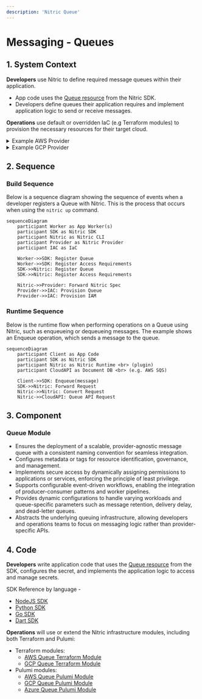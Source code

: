 ```yaml
---
description: 'Nitric Queue'
---
```


# Messaging - Queues

## 1. System Context

**Developers** use Nitric to define required message queues within their application.

- App code uses the [Queue resource](/messaging#queues) from the Nitric SDK.
- Developers define queues their application requires and implement application logic to send or receive messages.

**Operations** use default or overridden IaC (e.g Terraform modules) to provision the necessary resources for their target cloud.

<details>
  <summary>Example AWS Provider</summary>

- **AWS SQS** serves as the message queuing service.
- **AWS IAM** provides roles and policies for secure access to SQS queues.

```mermaid
flowchart TD
    Developer["Developer"]
    Operations["Operations"]
    App["nitric up"]
    SQSQueue["AWS SQS Queue"]
    Lambda["AWS Lambda Functions"]
    IAM["AWS IAM"]

    Developer -->|Code| App
    Operations -->|Terraform| App
    App -->|Create SQS Queue| SQSQueue
    Lambda -->|Access SQS Queue| SQSQueue
    App -->|Provide Access| IAM
    IAM -->SQSQueue

classDef default line-height:1;
classDef edgeLabel line-height:2;
```

</details>
<details>
  <summary>Example GCP Provider</summary>

- **Google Pub/Sub Topic** serves as the message queuing service.
- **Google Pub/Sub Subscription** emulates a queue by creating a pull subscription for the topic.

```mermaid
flowchart TD
    Developer["Developer"]
    Operations["Operations"]
    App["nitric up"]
    PubSubTopic["Google Pub/Sub Topic"]
    PubSubSubscription["Google Pub/Sub Subscription"]

    Developer -->|Code| App
    Operations -->|Terraform| App
    App -->|Create Pub/Sub Topic| PubSubTopic
    PubSubSubscription -->|Pull Messages| PubSubTopic

classDef default line-height:1;
classDef edgeLabel line-height:2;
```

</details>

## 2. Sequence

### Build Sequence

Below is a sequence diagram showing the sequence of events when a developer registers a Queue with Nitric. This is the process that occurs when using the `nitric up` command.

```mermaid
sequenceDiagram
    participant Worker as App Worker(s)
    participant SDK as Nitric SDK
    participant Nitric as Nitric CLI
    participant Provider as Nitric Provider
    participant IAC as IaC

    Worker->>SDK: Register Queue
    Worker->>SDK: Register Access Requirements
    SDK->>Nitric: Register Queue
    SDK->>Nitric: Register Access Requirements

    Nitric->>Provider: Forward Nitric Spec
    Provider->>IAC: Provision Queue
    Provider->>IAC: Provision IAM
```

### Runtime Sequence

Below is the runtime flow when performing operations on a Queue using Nitric, such as enqueueing or dequeueing messages. The example shows an Enqueue operation, which sends a message to the queue.

```mermaid
sequenceDiagram
    participant Client as App Code
    participant SDK as Nitric SDK
    participant Nitric as Nitric Runtime <br> (plugin)
    participant CloudAPI as Document DB <br> (e.g. AWS SQS)

    Client->>SDK: Enqueue(message)
    SDK->>Nitric: Forward Request
    Nitric->>Nitric: Convert Request
    Nitric->>CloudAPI: Queue API Request
```

## 3. Component

### Queue Module

- Ensures the deployment of a scalable, provider-agnostic message queue with a consistent naming convention for seamless integration.
- Configures metadata or tags for resource identification, governance, and management.
- Implements secure access by dynamically assigning permissions to applications or services, enforcing the principle of least privilege.
- Supports configurable event-driven workflows, enabling the integration of producer-consumer patterns and worker pipelines.
- Provides dynamic configurations to handle varying workloads and queue-specific parameters such as message retention, delivery delay, and dead-letter queues.
- Abstracts the underlying queuing infrastructure, allowing developers and operations teams to focus on messaging logic rather than provider-specific APIs.

## 4. Code

**Developers** write application code that uses the [Queue resource](/messaging#queues) from the SDK, configures the secret, and implements the application logic to access and manage secrets.

SDK Reference by language -

- [NodeJS SDK](/reference/nodejs/queues/queue)
- [Python SDK](/reference/python/queues/queue)
- [Go SDK](/reference/go/queues/queue)
- [Dart SDK](/reference/dart/queues/queue)

**Operations** will use or extend the Nitric infrastructure modules, including both Terraform and Pulumi:

- Terraform modules:
  - [AWS Queue Terraform Module](https://github.com/nitrictech/nitric/blob/main/cloud/aws/deploytf/.nitric/modules/queue/main.tf)
  - [GCP Queue Terraform Module](https://github.com/nitrictech/nitric/blob/main/cloud/gcp/deploytf/.nitric/modules/queue/main.tf)
- Pulumi modules:
  - [AWS Queue Pulumi Module](https://github.com/nitrictech/nitric/blob/main/cloud/aws/deploy/queue.go)
  - [GCP Queue Pulumi Module](https://github.com/nitrictech/nitric/blob/main/cloud/gcp/deploy/queue.go)
  - [Azure Queue Pulumi Module](https://github.com/nitrictech/nitric/blob/main/cloud/azure/deploy/queue.go)
